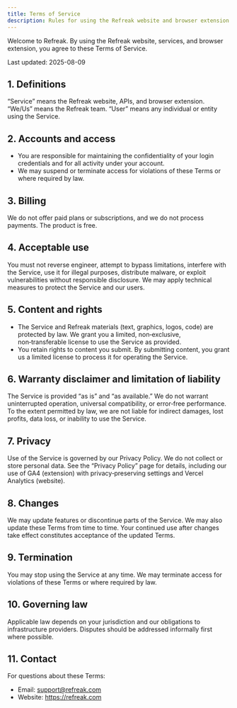 ```yaml
---
title: Terms of Service
description: Rules for using the Refreak website and browser extension
---
```


Welcome to Refreak. By using the Refreak website, services, and browser extension, you agree to these Terms of Service.

Last updated: 2025-08-09

## 1. Definitions

“Service” means the Refreak website, APIs, and browser extension. “We/Us” means the Refreak team. “User” means any individual or entity using the Service.

## 2. Accounts and access

- You are responsible for maintaining the confidentiality of your login credentials and for all activity under your account.
- We may suspend or terminate access for violations of these Terms or where required by law.

## 3. Billing

We do not offer paid plans or subscriptions, and we do not process payments. The product is free.

## 4. Acceptable use

You must not reverse engineer, attempt to bypass limitations, interfere with the Service, use it for illegal purposes, distribute malware, or exploit vulnerabilities without responsible disclosure. We may apply technical measures to protect the Service and our users.

## 5. Content and rights

- The Service and Refreak materials (text, graphics, logos, code) are protected by law. We grant you a limited, non‑exclusive, non‑transferable license to use the Service as provided.
- You retain rights to content you submit. By submitting content, you grant us a limited license to process it for operating the Service.

## 6. Warranty disclaimer and limitation of liability

The Service is provided “as is” and “as available.” We do not warrant uninterrupted operation, universal compatibility, or error‑free performance. To the extent permitted by law, we are not liable for indirect damages, lost profits, data loss, or inability to use the Service.

## 7. Privacy

Use of the Service is governed by our Privacy Policy. We do not collect or store personal data. See the “Privacy Policy” page for details, including our use of GA4 (extension) with privacy‑preserving settings and Vercel Analytics (website).

## 8. Changes

We may update features or discontinue parts of the Service. We may also update these Terms from time to time. Your continued use after changes take effect constitutes acceptance of the updated Terms.

## 9. Termination

You may stop using the Service at any time. We may terminate access for violations of these Terms or where required by law.

## 10. Governing law

Applicable law depends on your jurisdiction and our obligations to infrastructure providers. Disputes should be addressed informally first where possible.

## 11. Contact

For questions about these Terms:

- Email: [support@refreak.com](mailto:support@refreak.com)
- Website: https://refreak.com
